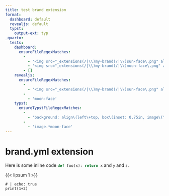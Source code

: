```yaml
---
title: test brand extension
format:
  dashboard: default
  revealjs: default
  typst:
    output-ext: typ
_quarto:
  tests:
    dashboard:
      ensureFileRegexMatches:
        -
          - '<img src="_extensions(/|\\)my-brand(/|\\)sun-face\.png" alt="sun face" class=".*light-content.*">'
          - '<img src="_extensions(/|\\)my-brand(/|\\)moon-face\.png" alt="moon face" class=".*dark-content.*">'
        - []
    revealjs:
      ensureFileRegexMatches:
        -
          - '<img src="_extensions(/|\\)my-brand(/|\\)sun-face\.png" alt="sun face".*>'
        -
          - 'moon-face'
    typst:
      ensureTypstFileRegexMatches:
        -
          - 'background: align\(left\+top, box\(inset: 0.75in, image\("_extensions(/|\\\\)my-brand(/|\\\\)sun-face.png", width: 1\.5in, alt: "sun face"\)\)'
        -
          - 'image.*moon-face'
---
```


# brand.yml extension

Here is some inline code `def foo(x): return x`{.python} and `y`{.python} and `z`{.python}.


{{< lipsum 1 >}}

```.python
# | echo: true
print(1+2)
```
